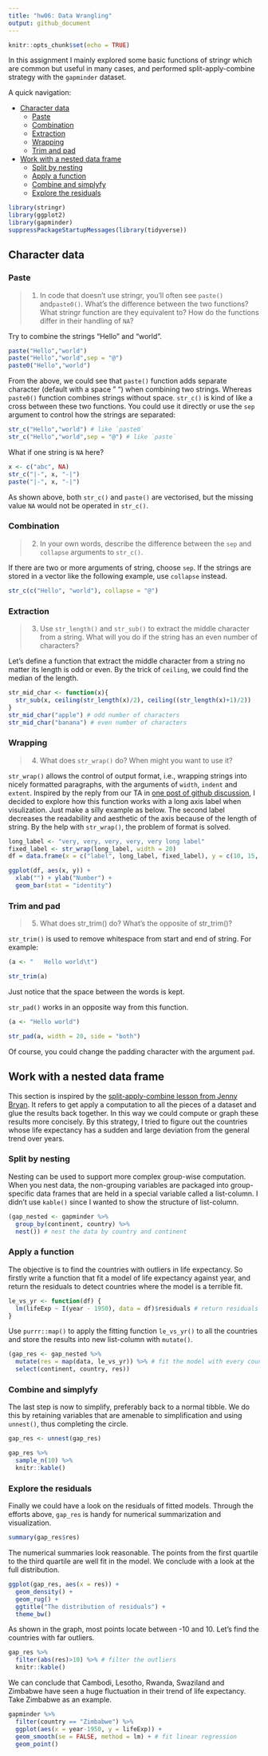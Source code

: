 ```yaml
---
title: "hw06: Data Wrangling"
output: github_document
---
```


```r
knitr::opts_chunk$set(echo = TRUE)
```


In this assignment I mainly explored some basic functions of stringr which are common but useful in many cases, and performed split-apply-combine strategy with the `gapminder` dataset. 

A quick navigation:

- [Character data](#character-data)
  - [Paste](#paste)
  - [Combination](#combination)
  - [Extraction](#extraction)
  - [Wrapping](#wrapping)
  - [Trim and pad](#trim-and-pad)
  
- [Work with a nested data frame](#work-with-a-nested-data-frame)
  - [Split by nesting](#split-by-nesting)
  - [Apply a function](#apply-a-function)
  - [Combine and simplyfy](#combine-and-simplyfy)
  - [Explore the residuals](#explore-the-residuals)

```r
library(stringr)
library(ggplot2)
library(gapminder)
suppressPackageStartupMessages(library(tidyverse))
```


## Character data

### Paste

>1. In code that doesn’t use stringr, you’ll often see `paste()` and` paste0()`. What’s the difference between the two functions? What stringr function are they equivalent to? How do the functions differ in their handling of `NA`?

Try to combine the strings "Hello" and "world".

```r
paste("Hello","world")
paste("Hello","world",sep = "@")
paste0("Hello","world")
```

From the above, we could see that `paste()` function adds separate character (default with a space " ") when combining two strings. Whereas `paste0()` function combines strings without space. `str_c()` is kind of like a cross between these two functions. You could use it directly or use the `sep` argument to control how the strings are separated:

```r
str_c("Hello","world") # like `paste0`
str_c("Hello","world",sep = "@") # like `paste`
```

What if one string is `NA` here?
```r
x <- c("abc", NA)
str_c("|-", x, "-|")
paste("|-", x, "-|")
```
As shown above, both `str_c()` and `paste()` are vectorised, but the missing value `NA` would not be operated in `str_c()`.  

### Combination

>2. In your own words, describe the difference between the `sep` and `collapse` arguments to `str_c()`.

If there are two or more arguments of string, choose `sep`. If the strings are stored in a vector like the following example, use `collapse` instead.

```r
str_c(c("Hello", "world"), collapse = "@")
```

### Extraction

>3. Use `str_length()` and `str_sub()` to extract the middle character from a string. What will you do if the string has an even number of characters?

Let's define a function that extract the middle character from a string no matter its length is odd or even. By the trick of `ceiling`, we could find the median of the length.

```r
str_mid_char <- function(x){
  str_sub(x, ceiling(str_length(x)/2), ceiling((str_length(x)+1)/2))
}
str_mid_char("apple") # odd number of characters
str_mid_char("banana") # even number of characters
```

### Wrapping

>4. What does `str_wrap()` do? When might you want to use it?

`str_wrap()` allows the control of output format, i.e., wrapping strings into nicely formatted paragraphs, with the arguments of `width`, `indent` and `extent`. Inspired by the reply from our TA in [one post of github discussion](https://github.com/STAT545-UBC/Discussion-Internal/issues/61#issuecomment-435173377), I decided to explore how this function works with a long axis label when visulization. Just make a silly example as below. The second label decreases the readability and aesthetic of the axis because of the length of string. By the help with `str_wrap()`, the problem of format is solved.  

```r
long_label <- "very, very, very, very, very long label"
fixed_label <- str_wrap(long_label, width = 20)
df = data.frame(x = c("label", long_label, fixed_label), y = c(10, 15, 20)) # compare two strings in one axis 

ggplot(df, aes(x, y)) + 
  xlab("") + ylab("Number") +
  geom_bar(stat = "identity")
```


### Trim and pad

>5. What does str_trim() do? What’s the opposite of str_trim()?

`str_trim()` is used to remove whitespace from start and end of string. For example:
```r
(a <- "   Hello world\t")

str_trim(a)
```
Just notice that the space between the words is kept.

`str_pad()` works in an opposite way from this function.

```r
(a <- "Hello world")

str_pad(a, width = 20, side = "both")
```
Of course, you could change the padding character with the argument `pad`.

## Work with a nested data frame

This section is inspired by the [split-apply-combine lesson from Jenny Bryan](http://stat545.com/block024_group-nest-split-map.html). It refers to get apply a computation to all the pieces of a dataset and glue the results back together. In this way we could compute or graph these results more concisely. By this strategy, I tried to figure out the countries whose life expectancy has a sudden and large deviation from the general trend over years.

### Split by nesting

Nesting can be used to support more complex group-wise computation. When you nest data, the non-grouping variables are packaged into group-specific data frames that are held in a special variable called a list-column. I didn't use `kable()` since I wanted to show the structure of list-column.

```r
(gap_nested <- gapminder %>% 
  group_by(continent, country) %>% 
  nest()) # nest the data by country and continent

```

### Apply a function

The objective is to find the countries with outliers in life expectancy. So firstly write a function that fit a model of life expectancy against year, and return the residuals to detect countries where the model is a terrible fit.

```r
le_vs_yr <- function(df) {
  lm(lifeExp ~ I(year - 1950), data = df)$residuals # return residuals of the fitted model 
}

```

Use `purrr::map()` to apply the fitting function `le_vs_yr()` to all the countries and store the results into new list-column with `mutate()`.

```r
(gap_res <- gap_nested %>% 
  mutate(res = map(data, le_vs_yr)) %>% # fit the model with every country
  select(continent, country, res)) 
```

### Combine and simplyfy

The last step is now to simplify, preferably back to a normal tibble. We do this by retaining variables that are amenable to simplification and using `unnest()`, thus completing the circle.

```r
gap_res <- unnest(gap_res)

gap_res %>% 
  sample_n(10) %>% 
  knitr::kable()
```

### Explore the residuals

Finally we could have a look on the residuals of fitted models. Through the efforts above, `gap_res` is handy for numerical summarization and visualization.

```r
summary(gap_res$res)
```

The numerical summaries look reasonable. The points from the first quartile to the third quartile are well fit in the model. We conclude with a look at the full distribution.

```r
ggplot(gap_res, aes(x = res)) +
  geom_density() + 
  geom_rug() +
  ggtitle("The distribution of residuals") +
  theme_bw()
```

As shown in the graph, most points locate between -10 and 10. Let's find the countries with far outliers.

```r
gap_res %>% 
  filter(abs(res)>10) %>% # filter the outliers
  knitr::kable()
```

We can conclude that Cambodi, Lesotho, Rwanda, Swaziland and Zimbabwe have seen a huge fluctuation in their trend of life expectancy. Take Zimbabwe as an example. 

```r
gapminder %>% 
  filter(country == "Zimbabwe") %>% 
  ggplot(aes(x = year-1950, y = lifeExp)) +
  geom_smooth(se = FALSE, method = lm) + # fit linear regression
  geom_point()
```

